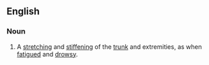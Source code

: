 ==English==

===Noun===
{{en-noun}}

# A [[stretch]]ing and [[stiffen]]ing of the [[trunk]] and extremities, as when [[fatigue]]d and [[drowsy]].

{{Webster}}
